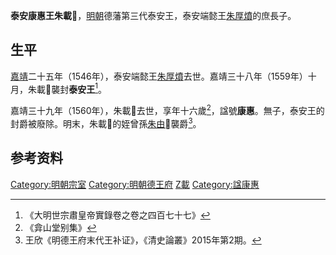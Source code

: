 '''泰安康惠王朱載𡎻'''{{BD|1545年||1560年|catIdx=Z朱}}，[[明朝|明朝]]德藩第三代泰安王，泰安端懿王[[朱厚燌|朱厚燌]]的庶長子。

==生平==
[[嘉靖|嘉靖]]二十五年（1546年），泰安端懿王[[朱厚燌|朱厚燌]]去世。嘉靖三十八年（1559年）十月，朱載𡎻襲封'''泰安王'''<ref>《大明世宗肅皇帝實錄卷之卷之四百七十七》</ref>。

嘉靖三十九年（1560年），朱載𡎻去世，享年十六歲<ref>《弇山堂别集》</ref>，諡號'''康惠'''。無子，泰安王的封爵被廢除。明末，朱載𡎻的姪曾孫[[朱由𰘱|朱由𰘱]]襲爵<ref name=wx>王欣《明德王府末代王补证》，《清史論叢》2015年第2期。</ref>。

==参考资料==
{{reflist|2}}

{{s-start}}
{{s-bef|before=父端懿王[[朱厚燌|朱厚燌]]}}
{{s-ttl|title=[[明朝藩王列表_(德王系)#泰安國|明泰安國國王]]|years=1559年－1560年}}
{{s-aft|after=姪曾孫[[朱由𰘱|朱由𰘱]]}}
{{end}}

[[Category:明朝宗室|Category:明朝宗室]]
[[Category:明朝德王府|Category:明朝德王府]]
[[Category:朱姓|Z載]]
[[Category:諡康惠|Category:諡康惠]]